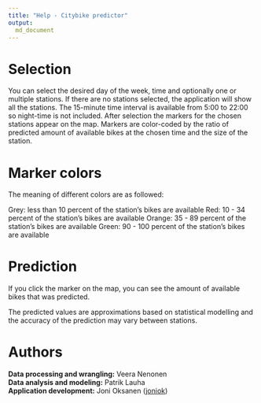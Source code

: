 ```yaml
---
title: "Help - Citybike predictor"
output: 
  md_document
---
```

# Selection

You can select the desired day of the week, time and optionally one or multiple stations. If there are no stations selected, the application will show all the stations. The 15-minute time interval is available from 5:00 to 22:00 so night-time is not included. After selection the markers for the chosen stations appear on the map. Markers are color-coded by the ratio of predicted amount of available bikes at the chosen time and the size of the station.


# Marker colors

The meaning of different colors are as followed:

Grey: less than 10 percent of the station's bikes are available 
Red: 10 - 34 percent of the station's bikes are available
Orange: 35 - 89 percent of the station's bikes are available
Green: 90 - 100 percent of the station's bikes are available

# Prediction

If you click the marker on the map, you can see the amount of available bikes that was predicted.

The predicted values are approximations based on statistical modelling and the accuracy of the prediction may vary between stations.  


# Authors

**Data processing and wrangling:** Veera Nenonen  
**Data analysis and modeling:** Patrik Lauha  
**Application development:** Joni Oksanen ([joniok](https://github.com/joniok))  

